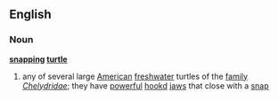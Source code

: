 ==English==
===Noun===
'''[[snapping]] [[turtle]]'''
{{wikipedia}}
# any of several large [[American]] [[freshwater]] turtles of the [[family]] ''[[Chelydridae]]''; they have [[powerful]] [[hook]]d [[jaw]]s that close with a [[snap]]